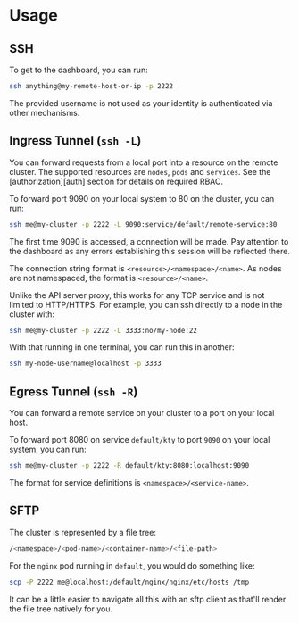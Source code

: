 # Usage

## SSH

To get to the dashboard, you can run:

```bash
ssh anything@my-remote-host-or-ip -p 2222
```

The provided username is not used as your identity is authenticated via other
mechanisms.

## Ingress Tunnel (`ssh -L`)

You can forward requests from a local port into a resource on the remote
cluster. The supported resources are `nodes`, `pods` and `services`. See the
[authorization][auth] section for details on required RBAC.

To forward port 9090 on your local system to 80 on the cluster, you can run:

```bash
ssh me@my-cluster -p 2222 -L 9090:service/default/remote-service:80
```

The first time 9090 is accessed, a connection will be made. Pay attention to the
dashboard as any errors establishing this session will be reflected there.

The connection string format is `<resource>/<namespace>/<name>`. As nodes are
not namespaced, the format is `<resource>/<name>`.

Unlike the API server proxy, this works for any TCP service and is not limited
to HTTP/HTTPS. For example, you can ssh directly to a node in the cluster with:

```bash
ssh me@my-cluster -p 2222 -L 3333:no/my-node:22
```

With that running in one terminal, you can run this in another:

```bash
ssh my-node-username@localhost -p 3333
```

## Egress Tunnel (`ssh -R`)

You can forward a remote service on your cluster to a port on your local host.

To forward port 8080 on service `default/kty` to port `9090` on your local
system, you can run:

```bash
ssh me@my-cluster -p 2222 -R default/kty:8080:localhost:9090
```

The format for service definitions is `<namespace>/<service-name>`.

## SFTP

The cluster is represented by a file tree:

```bash
/<namespace>/<pod-name>/<container-name>/<file-path>
```

For the `nginx` pod running in `default`, you would do something like:

```bash
scp -P 2222 me@localhost:/default/nginx/nginx/etc/hosts /tmp
```

It can be a little easier to navigate all this with an sftp client as that'll
render the file tree natively for you.
